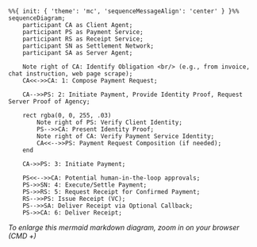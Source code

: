 ```mermaid

%%{ init: { 'theme': 'mc', 'sequenceMessageAlign': 'center' } }%%
sequenceDiagram;
    participant CA as Client Agent;
    participant PS as Payment Service;
    participant RS as Receipt Service;
    participant SN as Settlement Network;
    participant SA as Server Agent;

    Note right of CA: Identify Obligation <br/> (e.g., from invoice, chat instruction, web page scrape);
    CA<<->>CA: 1: Compose Payment Request;

    CA-->>PS: 2: Initiate Payment, Provide Identity Proof, Request Server Proof of Agency;

    rect rgba(0, 0, 255, .03)
        Note right of PS: Verify Client Identity;
        PS-->>CA: Present Identity Proof;
        Note right of CA: Verify Payment Service Identity;
        CA<<-->>PS: Payment Request Composition (if needed);
    end

    CA->>PS: 3: Initiate Payment;

    PS<<-->>CA: Potential human-in-the-loop approvals;
    PS->>SN: 4: Execute/Settle Payment;
    PS->>RS: 5: Request Receipt for Confirmed Payment;
    RS-->>PS: Issue Receipt (VC);
    PS-->>SA: Deliver Receipt via Optional Callback;
    PS->>CA: 6: Deliver Receipt;
```

_To enlarge this mermaid markdown diagram, zoom in on your browser (CMD +)_
